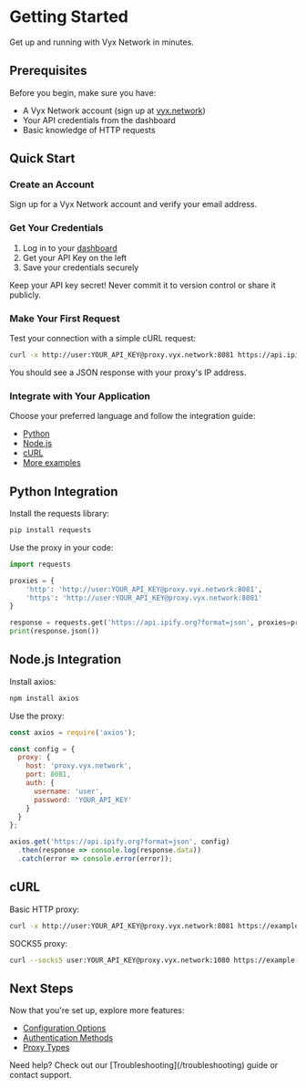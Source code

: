 # Getting Started

Get up and running with Vyx Network in minutes.


## Prerequisites

Before you begin, make sure you have:

- A Vyx Network account (sign up at [vyx.network](https://vyx.network))
- Your API credentials from the dashboard
- Basic knowledge of HTTP requests

## Quick Start

<Steps>

### Create an Account

Sign up for a Vyx Network account and verify your email address.

### Get Your Credentials

1. Log in to your [dashboard](https://vyx.network/dashboard)
2. Get your API Key on the left
3. Save your credentials securely

<Callout type="warning">
Keep your API key secret! Never commit it to version control or share it publicly.
</Callout>

### Make Your First Request

Test your connection with a simple cURL request:

```bash
curl -x http://user:YOUR_API_KEY@proxy.vyx.network:8081 https://api.ipify.org?format=json
```

You should see a JSON response with your proxy's IP address.

### Integrate with Your Application

Choose your preferred language and follow the integration guide:

- [Python](#python)
- [Node.js](#nodejs)
- [cURL](#curl)
- [More examples](/examples)

</Steps>

## Python Integration

Install the requests library:

```bash
pip install requests
```

Use the proxy in your code:

```python
import requests

proxies = {
    'http': 'http://user:YOUR_API_KEY@proxy.vyx.network:8081',
    'https': 'http://user:YOUR_API_KEY@proxy.vyx.network:8081'
}

response = requests.get('https://api.ipify.org?format=json', proxies=proxies)
print(response.json())
```

## Node.js Integration

Install axios:

```bash
npm install axios
```

Use the proxy:

```javascript
const axios = require('axios');

const config = {
  proxy: {
    host: 'proxy.vyx.network',
    port: 8081,
    auth: {
      username: 'user',
      password: 'YOUR_API_KEY'
    }
  }
};

axios.get('https://api.ipify.org?format=json', config)
  .then(response => console.log(response.data))
  .catch(error => console.error(error));
```

## cURL

Basic HTTP proxy:

```bash
curl -x http://user:YOUR_API_KEY@proxy.vyx.network:8081 https://example.com
```

SOCKS5 proxy:

```bash
curl --socks5 user:YOUR_API_KEY@proxy.vyx.network:1080 https://example.com
```

## Next Steps

Now that you're set up, explore more features:

- [Configuration Options](/configuration)
- [Authentication Methods](/authentication)
- [Proxy Types](/proxy-types)

<Callout type="info">
Need help? Check out our [Troubleshooting](/troubleshooting) guide or contact support.
</Callout>
